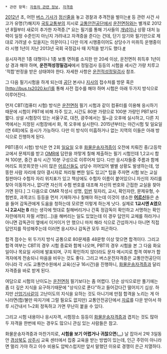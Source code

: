  * 관련 항목: [[자동차 관련 정보]], [[자격증]]

[[2012]]년 초, 어떤 [[버스 기사]]가 [[정신줄]]을 놓고 경찰과 추격전을 벌이는[http://news.naver.com/main/hotissue/read.nhn?mid=hot&sid1=103&gid=311345&cid=307094&iid=12685064&oid=052&aid=0000391293&ptype=021 #] 등 관련 사건 사고가 유명(?)해지자 [[국토교통부]]의 지시로 [[교통안전공단]]에서 [[운전면허]]와는 별개로 2012년 8월부터 새로이 추가한 자격증.[* 요는 필기를 통해 기사들의 [[개념]]이나 상황 대처 능력이 일정 수준인지 아닌지 가려내고 자격증을 준다는 건데, 단기 암기와 필기만으로 제대로 가려낼 수 있을지는 의문이다.] 다만 이게 시행중이어도 상당수가 미취득 운행중이라 시행 1년이 지난 2013년 국회 국정감사 때 지적을 받기도 했다.[http://news.sbs.co.kr/section_news/news_read.jsp?news_id=N1002036710 #]

응시자격은 1종 대형이나 1종 보통 면허를 소지한 만 20세 이상, 운전면허 취득후 1년이상 경과 해야 하며, '''운전적성정밀검사'''에서 정밀검사 등등의 시험을 세시간 가량 치루고 '적합'판정을 받은 상태여야 한다. 자세한 사항은 [http://www.ts2020.kr/html/nsi/qti/DATPurposeSkill.do 운전적성정밀검사] 참조.

그 다음 필기시험을 하게 되는데 [[공단]] 본사나 [[지사]]의 접수처를 방문 혹은 [http://bus.ts2020.kr/]를 통해 사전 접수를 해야 하며 시험은 아래 두가지 방식으로 이루어진다.

먼저 CBT(컴퓨터 시험) 방식은 [[운전면허]] 필기 시험과 같이 컴퓨터를 이용해 응시하기 때문에 시험이 PBT에 비해 자주 있고, 시간도 80분 가량으로 100분 가량인 PBT보다 짧다. 상설 시험장이 있는 서울구로, 대전, 광주에서는 월~금 오후에 실시하고, 다른 지역에서는 지정된 시험장에서 화, 목 오후에 실시한다. 2015년부터는 야간시험 및 일요일(연 6회)에도 응시가 가능하다. 다만 이 방식이 미흡하거나 없는 지역의 이들은 아래 방식으로 진행하게 된다.

PBT(종이 시험) 방식은 연 2회 [[일요일]] 오후 [[화물운송자격증]]이 오전에 치뤄진 중/고등학교에서 문제지를 받고 [[OMR]]에 답란을 까맣게 칠해 제출하는 필기 시험인데 1,2교시 합쳐 100분, 중간 휴식 시간 10분 구성으로 이루어져 있다. 다만 응시자들중 주름과 함께 머리도 희끗희끗한 나이 많은 [[어르신]]들도 상당수 끼어있어 별별 상황도 발생하는데, 엉뚱한 사람 자리에 앉아 결시자로 처리될 뻔한 일도 있고[* 팁을 주자면 시험 보는 교실 칠판마다 수험자 자리 위치표가 있고 책상에도 수험자 이름이 붙어있으니 자신의 자리를 찾아 이동하거나, 없다면 자신의 수험 번호를 대조해 자신의 번호와 근접한 교실을 찾아 가면 된다.] 그 다음으로 OMR 작성시 성명, [[민번]] 뒷자리, 교시, 확인자란, 문제유형, 수험번호, 과목코드 등등을 먼저 기재하거나 칠해야 하는데 이것이 생소한 '''[[어르신]]'''들은 손을 들어 감독관에게 도움을 청하는데 모르면 이렇게 하는게 낫다. 실제로 '''1교시엔 A였으니 2교시는 B''' 라는 생각에 멋대로 칠해버리거나 간혹 정감독이 확인하고 서명하는 확인자란에까지 자필 서명([...])을 해버리는 일도 있었는데 이 경우 답안지 교체를 하라거나 아니면 감독관이 옆에서 이거이거 안 했으니 마저 해라 식으로 간섭하거나 아니면 직접 답안지를 작성해주는데 이러면 응시자나 감독관 모두 피곤하다.

합격 점수는 위 두가지 방식 공통으로 80문제중 48문항 이상 맞으면 합격이다. 그리고 합격 여부는 CBT의 경우 시험 종료와 함께 나오며, PBT의 경우 시험을 본 그 다음 화요일이나 목요일 사이에 발표되며, 구지 확인하지 않더라도 문자 메시지로 합격 여부가 합격자에게 전송되니 마음을 비우는 것도 좋다. 그리고 버스운전자격증은 교통안전공단이 아니라 각 시도 교통연수원에서 교육(신규 16시간)을 진행하니, [[화물운송자격증]]과 달리 자격증을 바로 받게 된다.

여담으로 시험의 난이도는 [[운전면허]] 필기보다는 좀 어렵다. 단순 상식으로만 풀기에는 좀 더 깊은 지식을 요구하기때문에 "상식으로 푼다"하고 들어갔다간 떨어지기 십상. 하지만 [[산업기사]]같이 고난이도의 지식을 요하는 것도 아니기에 만점 합격을 노리는 게 아니라면(합/불만 따지기에 그럴 필요도 없지만) 교통안전공단에서 [http://bus.ts2020.kr/guide/reference/referenceCMD.do 자료]를 다운 받아서 하루 시간내서 1~2회 정독하고 가면 무난히 붙을 수 있다.

그리고 시험 내용이나 응시자격, 시험장소 등등이 [[화물운송자격증]]과 겹치는 것도 많아 두 자격을 한번에 따는 경우도 많으니 관심 있는 사람들은 참고.

화물운송자격증과 마찬가지로, '''시험을 보기  어렵거나 귀찮으면'''([[...]]) 날 잡아서 2박 3일동안 [[경상북도]] [[상주시]] 교육 센터에서 집중 교육을 받는 방법이 있는데, 인근 주민이 아니라면 멀리 가야 하고 이수 비용도 압박스럽지만 앞서 말했던 이유로 경쟁이 은근 치열하다.
